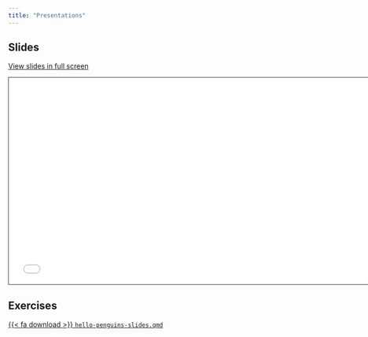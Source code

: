 ```yaml
---
title: "Presentations"
---
```


## Slides

[View slides in full screen](3-presentations.html)

```{=html}
<iframe class="slide-deck" src="3-presentations.html" height="420" width="747" style="border: 1px solid #2e3846;"></iframe>
```
## Exercises

<a href="https://raw.githubusercontent.com/mine-cetinkaya-rundel/quarto-asa-nebraska/main/exercises/hello-penguins-slides.qmd">{{< fa download >}} `hello-penguins-slides.qmd`</i></a>
